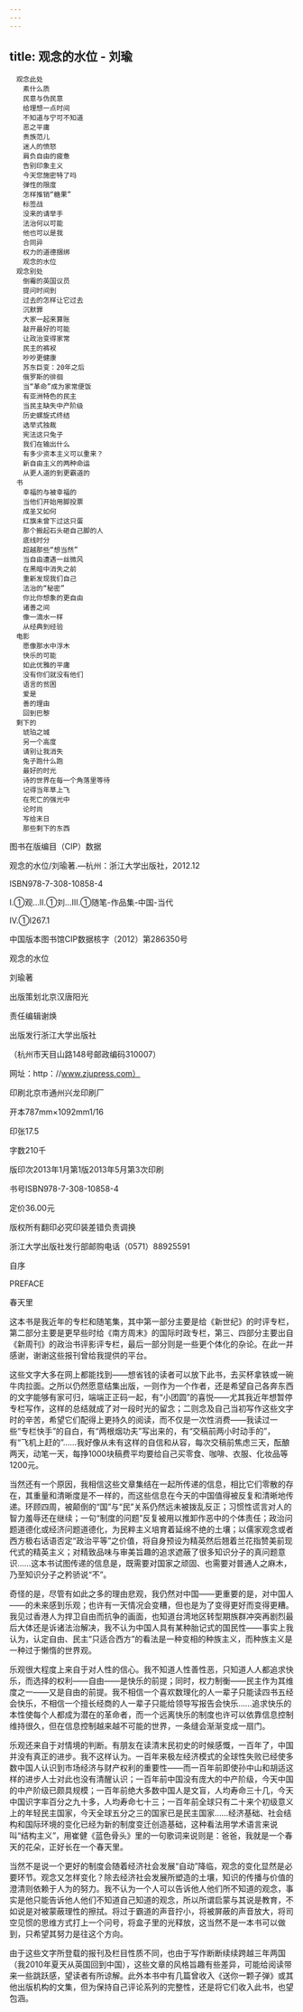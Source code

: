 ```yaml
---
---
---
```

title: 观念的水位 - 刘瑜
---


```
　观念此处
　　素什么质
　　民意与伪民意
　　给理想一点时间
　　不知道与宁可不知道
　　恶之平庸
　　贵族范儿
　　迷人的愤怒
　　肩负自由的疲惫
　　告别印象主义
　　今天您施密特了吗
　　弹性的限度
　　怎样推销“糖果”
　　标签战
　　没来的请举手
　　法治何以可能
　　他也可以是我
　　合同异
　　权力的道德捆绑
　　观念的水位
　观念别处
　　倒霉的英国议员
　　提问时间到
　　过去的怎样让它过去
　　沉默罪
　　大家一起来算账
　　敲开最好的可能
　　让政治变得家常
　　民主的裤衩
　　吵吵更健康
　　苏东巨变：20年之后
　　俄罗斯的徘徊
　　当“革命”成为家常便饭
　　有亚洲特色的民主
　　当民主缺失中产阶级
　　历史螺旋式终结
　　选举式独裁
　　宪法这只兔子
　　我们在输出什么
　　有多少资本主义可以重来？
　　新自由主义的两种命运
　　从更人道的到更霸道的
　书
　　幸福的与被幸福的
　　当他们开始用脚投票
　　成圣又如何
　　红旗未曾下过这只蛋
　　那个搬起石头砸自己脚的人
　　底线时分
　　超越那些“想当然”
　　当自由遭遇一丝微风
　　在黑暗中消失之前
　　重新发现我们自己
　　法治的“秘密”
　　你比你想象的更自由
　　诸善之间
　　像一滴水一样
　　从经典到经验
　电影
　　愿像那水中浮木
　　快乐的可能
　　如此优雅的平庸
　　没有你们就没有他们
　　语言的贫困
　　爱是
　　善的理由
　　回到巴黎
　剩下的
　　琥珀之城
　　另一个高度
　　请别让我消失
　　兔子跑什么跑
　　最好的时光
　　诗的世界在每一个角落里等待
　　记得当年草上飞
　　在死亡的强光中
　　论时尚
　　写给末日
　　那些剩下的东西
```

图书在版编目（CIP）数据



观念的水位/刘瑜著.—杭州：浙江大学出版社，2012.12

ISBN978-7-308-10858-4

Ⅰ.①观…Ⅱ.①刘…Ⅲ.①随笔-作品集-中国-当代

Ⅳ.①I267.1

中国版本图书馆CIP数据核字（2012）第286350号





观念的水位

刘瑜著





出版策划北京汉唐阳光

责任编辑谢焕

出版发行浙江大学出版社

（杭州市天目山路148号邮政编码310007）

网址：http：//www.zjupress.com）

印刷北京市通州兴龙印刷厂

开本787mm×1092mm1/16

印张17.5

字数210千

版印次2013年1月第1版2013年5月第3次印刷

书号ISBN978-7-308-10858-4

定价36.00元





版权所有翻印必究印装差错负责调换



浙江大学出版社发行部邮购电话（0571）88925591







自序


PREFACE


春天里





这本书是我近年的专栏和随笔集，其中第一部分主要是给《新世纪》的时评专栏，第二部分主要是更早些时给《南方周末》的国际时政专栏，第三、四部分主要出自《新周刊》的政治书评影评专栏，最后一部分则是一些更个体化的杂论。在此一并感谢，谢谢这些报刊曾给我提供的平台。

这些文字大多在网上都能找到——想省钱的读者可以放下此书，去买杯拿铁或一碗牛肉拉面。之所以仍然愿意结集出版，一则作为一个作者，还是希望自己各奔东西的文字能够有家可归，端端正正码一起，有“小团圆”的喜悦——尤其我近年想暂停专栏写作，这样的总结就成了对一段时光的留念；二则念及自己当初写作这些文字时的辛苦，希望它们配得上更持久的阅读，而不仅是一次性消费——我读过一些“专栏快手”的自白，有“两根烟功夫”写出来的，有“交稿前两小时动手的”，有“飞机上赶的”……我好像从未有这样的自信和从容，每次交稿前焦虑三天，酝酿两天，动笔一天，每挣1000块稿费平均要给自己买零食、咖啡、衣服、化妆品等1200元。

当然还有一个原因，我相信这些文章集结在一起所传递的信息，相比它们零散的存在，其重量和清晰度是不一样的，而这些信息在今天的中国值得被反复和清晰地传递。环顾四周，被颠倒的“国”与“民”关系仍然远未被拨乱反正；习惯性谎言对人的智力羞辱还在继续；一句“制度的问题”反复被用以推卸作恶中的个体责任；政治问题道德化或经济问题道德化，为民粹主义培育着延绵不绝的土壤；以儒家观念或者西方极右话语否定“政治平等”之价值，将自身预设为精英然后翘着兰花指赞美前现代式的精英主义；对精致品味与审美旨趣的追求遮蔽了很多知识分子的真问题意识……这本书试图传递的信息是，既需要对国家之顽固、也需要对普通人之麻木，乃至知识分子之矜骄说“不”。

奇怪的是，尽管有如此之多的理由悲观，我仍然对中国——更重要的是，对中国人——的未来感到乐观；也许有一天情况会变糟，但也是为了变得更好而变得更糟。我见过香港人为捍卫自由而抗争的画面，也知道台湾地区转型期族群冲突再剧烈最后大体还是诉诸法治解决，我不认为中国人具有某种胎记式的国民性——事实上我认为，认定自由、民主“只适合西方”的看法是一种变相的种族主义，而种族主义是一种过于懒惰的世界观。

乐观很大程度上来自于对人性的信心。我不知道人性善性恶，只知道人人都追求快乐，而选择的权利——自由——是快乐的前提；同时，权力制衡——民主作为其维度之一——又是自由的前提。我不相信一个喜欢数理化的人一辈子只能读四书五经会快乐，不相信一个擅长经商的人一辈子只能给领导写报告会快乐……追求快乐的本性使每个人都成为潜在的革命者，而一个远离快乐的制度也许可以依靠信息控制维持很久，但在信息控制越来越不可能的世界，一条缝会渐渐变成一扇门。

乐观还来自于对情境的判断。有朋友在读清末民初史的时候感慨，一百年了，中国并没有真正的进步。我不这样认为。一百年来极左经济模式的全球性失败已经使多数中国人认识到市场经济与财产权利的重要性——而一百年前即使孙中山和胡适这样的进步人士对此也没有清醒认识；一百年前中国没有庞大的中产阶级，今天中国的中产阶级已颇具规模；一百年前绝大多数中国人是文盲，人均寿命三十几，今天中国识字率百分之九十多，人均寿命七十三；一百年前全球只有二十来个初级意义上的年轻民主国家，今天全球五分之三的国家已是民主国家……经济基础、社会结构和国际环境的变化已经为新的制度变迁创造基础，这种看法用学术语言来说叫“结构主义”，用崔健《蓝色骨头》里的一句歌词来说则是：爸爸，我就是一个春天的花朵，正好长在一个春天里。

当然不是说一个更好的制度会随着经济社会发展“自动”降临，观念的变化显然是必要环节。观念又怎样变化？除去经济社会发展所塑造的土壤，知识的传播与价值的澄清则依赖于人为的努力。我不认为一个人可以告诉他人他们所不知道的观念，事实是他只能告诉他人他们不知道自己知道的观念，所以所谓启蒙与其说是教育，不如说是对被蒙蔽理性的擦拭。将过于霸道的声音拧小，将被屏蔽的声音放大，将司空见惯的思维方式打上一个问号，将盒子里的光释放，这当然不是一本书可以做到，只希望其努力是往这个方向。

由于这些文字所登载的报刊及栏目性质不同，也由于写作断断续续跨越三年两国（我2010年夏天从英国回到中国），这些文章的风格旨趣有些差异，可能给阅读带来一些跳跃感，望读者有所谅解。此外本书中有几篇曾收入《送你一颗子弹》或其他出版机构的文集，但为保持自己评论系列的完整性，还是将它们收入此书，也望包涵。